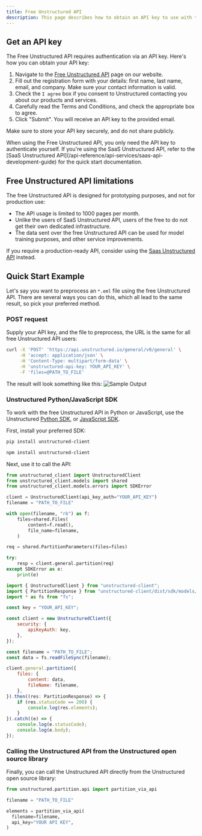 ```yaml
---
title: Free Unstructured API
description: This page describes how to obtain an API key to use with the free Unstructured API, the limitations of the free Unstructured API, and provides a quick start example.
---
```


## Get an API key

The Free Unstructured API requires authentication via an API key. Here's how you can obtain your API key:

1.  Navigate to the [Free Unstructured API](https://unstructured.io/api-key-free) page on our website.
2.  Fill out the registration form with your details: first name, last name, email, and company. Make sure your contact information is valid.
3.  Check the `I agree` box if you consent to Unstructured contacting you about our products and services.
4.  Carefully read the Terms and Conditions, and check the appropriate box to agree.
5.  Click "Submit". You will receive an API key to the provided email.

Make sure to store your API key securely, and do not share publicly.

<Note>
    When using the Free Unstructured API, you only need the API key to authenticate yourself.
    If you're using the SaaS Unstructured API, refer to the [SaaS Unstructured API](/api-reference/api-services/saas-api-development-guide) for the quick start documentation.
</Note>

## Free Unstructured API limitations

The free Unstructured API is designed for prototyping purposes, and not for production use:
* The API usage is limited to 1000 pages per month.
* Unlike the users of SaaS Unstructured API, users of the free to do not get their own dedicated infrastructure.
* The data sent over the free Unstructured API can be used for model training purposes, and other service improvements.

If you require a production-ready API, consider using the [Saas Unstructured API](/api-reference/api-services/saas-api-development-guide) instead.

## Quick Start Example

Let's say you want to preprocess an `*.eml` file using the free Unstructured API. There are several ways
you can do this, which all lead to the same result, so pick your preferred method.

### POST request

Supply your API key, and the file to preprocess, the URL is the same for all free Unstructured API users:

```bash
curl -X 'POST' 'https://api.unstructured.io/general/v0/general' \
     -H 'accept: application/json' \
     -H 'Content-Type: multipart/form-data' \
     -H 'unstructured-api-key: YOUR_API_KEY' \
     -F 'files=@PATH_TO_FILE'
```

The result will look something like this:
![Sample Output](/img/api/sample_output.png)

### Unstructured Python/JavaScript SDK

To work with the free Unstructured API in Python or JavaScript, use the
Unstructured [Python SDK](https://github.com/Unstructured-IO/unstructured-python-client), or
[JavaScript SDK](https://github.com/Unstructured-IO/unstructured-js-client).

First, install your preferred SDK:
<CodeGroup>

```bash  Python
pip install unstructured-client
```

```bash  JavaScript
npm install unstructured-client
```
</CodeGroup>

Next, use it to call the API:

<CodeGroup>

```python Python
from unstructured_client import UnstructuredClient
from unstructured_client.models import shared
from unstructured_client.models.errors import SDKError

client = UnstructuredClient(api_key_auth="YOUR_API_KEY")
filename = "PATH_TO_FILE"

with open(filename, "rb") as f:
    files=shared.Files(
        content=f.read(),
        file_name=filename,
    )

req = shared.PartitionParameters(files=files)

try:
    resp = client.general.partition(req)
except SDKError as e:
    print(e)
```

```javascript JavaScript
import { UnstructuredClient } from "unstructured-client";
import { PartitionResponse } from "unstructured-client/dist/sdk/models/operations";
import * as fs from "fs";

const key = "YOUR_API_KEY";

const client = new UnstructuredClient({
    security: {
        apiKeyAuth: key,
    },
});

const filename = "PATH_TO_FILE";
const data = fs.readFileSync(filename);

client.general.partition({
    files: {
        content: data,
        fileName: filename,
    },
}).then((res: PartitionResponse) => {
    if (res.statusCode == 200) {
        console.log(res.elements);
    }
}).catch((e) => {
    console.log(e.statusCode);
    console.log(e.body);
});
```
</CodeGroup>

### Calling the Unstructured API from the Unstructured open source library

Finally, you can call the Unstructured API directly from the Unstructured open source library:

```python
from unstructured.partition.api import partition_via_api

filename = "PATH_TO_FILE"

elements = partition_via_api(
  filename=filename,
  api_key="YOUR API KEY",
)
```



